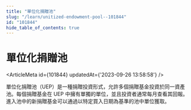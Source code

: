 ```yaml
---
title: "單位化捐贈池"
slug: "/learn/unitized-endowment-pool--101844"
id: "101844"
hide_table_of_contents: true
---
```



# 單位化捐贈池

<ArticleMeta id={101844} updatedAt={'2023-09-26 13:58:58'} />
<div className='border-solid border-b border-t-0 my-4 border-[var(--ifm-color-gray-300)]' />

單位化捐贈池（UEP）是一種捐贈投資形式，允許多個捐贈基金投資於同一資產池。每個捐贈基金在 UEP 中擁有單獨的單位，並且投資者通常每月查看其回報。進入池中的新捐贈基金可以通過以特定買入日期為基準的池中單位獲取。
